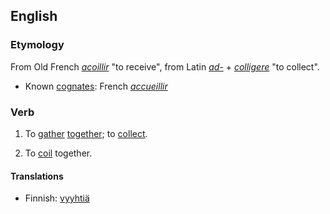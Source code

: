 ==English==

===Etymology===
From Old French ''[[acoillir]]'' "to receive", from Latin ''[[ad-]]'' + ''[[colligere]]'' "to collect".
* Known [[cognate]]s: French ''[[accueillir]]''

===Verb===
{{en-verb}}

# {{transitive}} {{obsolete}} To [[gather]] [[together]]; to [[collect]].
# {{transitive}} {{nautical}} To [[coil]] together.

====Translations====
{{trans-top|nautical}}
* Finnish: [[vyyhtiä]]
{{trans-mid}}
{{trans-bottom}}